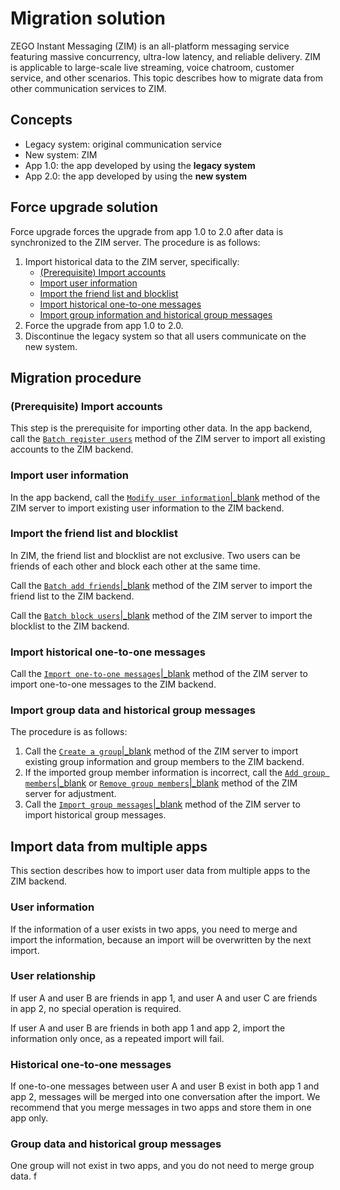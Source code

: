 # Migration solution


ZEGO Instant Messaging (ZIM) is an all-platform messaging service featuring massive concurrency, ultra-low latency, and reliable delivery. ZIM is applicable to large-scale live streaming, voice chatroom, customer service, and other scenarios. This topic describes how to migrate data from other communication services to ZIM.

## Concepts

- Legacy system: original communication service
- New system: ZIM
- App 1.0: the app developed by using the **legacy system**
- App 2.0: the app developed by using the **new system**

## Force upgrade solution

Force upgrade forces the upgrade from app 1.0 to 2.0 after data is synchronized to the ZIM server. The procedure is as follows:
1. Import historical data to the ZIM server, specifically:
    - <a href="#importAccounts">(Prerequisite) Import accounts</a>
    - <a href="#import-user-information">Import user information</a>
    - <a href="#import-the-friend-list-and-blocklist">Import the friend list and blocklist</a>
    - <a href="#import-historical-one-to-one-messages">Import historical one-to-one messages</a>
    - <a href="#import-group-data-and-historical-group-messages">Import group information and historical group messages</a>
2. Force the upgrade from app 1.0 to 2.0.
3. Discontinue the legacy system so that all users communicate on the new system.

## Migration procedure

<a id='importAccounts'></a>
### (Prerequisite) Import accounts

This step is the prerequisite for importing other data. In the app backend, call the [`Batch register users`](/zim-server/user/batch-register-users) method of the ZIM server to import all existing accounts to the ZIM backend.


### Import user information

In the app backend, call the [`Modify user information`\|_blank](/zim-server/user/modify-user-information) method of the ZIM server to import existing user information to the ZIM backend.

### Import the friend list and blocklist

<Note title="Note">
In ZIM, the friend list and blocklist are not exclusive. Two users can be friends of each other and block each other at the same time.
</Note>

Call the [`Batch add friends`\|_blank](/zim-server/user/batch-add-friends) method of the ZIM server to import the friend list to the ZIM backend.

Call the [`Batch block users`\|_blank](/zim-server/user/batch-block-users) method of the ZIM server to import the blocklist to the ZIM backend.

### Import historical one-to-one messages

Call the [`Import one-to-one messages`\|_blank](/zim-server/messaging/import-one-to-one-messages) method of the ZIM server to import one-to-one messages to the ZIM backend.


### Import group data and historical group messages

The procedure is as follows:

1. Call the [`Create a group`\|_blank](/zim-server/group/create-a-group) method of the ZIM server to import existing group information and group members to the ZIM backend.
2. If the imported group member information is incorrect, call the [`Add group members`\|_blank](/zim-server/group/add-group-members) or [`Remove group members`\|_blank](/zim-server/group/remove-group-member) method of the ZIM server for adjustment.
3. Call the [`Import group messages`\|_blank](/zim-server/messaging/import-group-messages) method of the ZIM server to import historical group messages.

## Import data from multiple apps

This section describes how to import user data from multiple apps to the ZIM backend.

### User information

If the information of a user exists in two apps, you need to merge and import the information, because an import will be overwritten by the next import.

### User relationship

If user A and user B are friends in app 1, and user A and user C are friends in app 2, no special operation is required.

If user A and user B are friends in both app 1 and app 2, import the information only once, as a repeated import will fail.

### Historical one-to-one messages

If one-to-one messages between user A and user B exist in both app 1 and app 2, messages will be merged into one conversation after the import. We recommend that you merge messages in two apps and store them in one app only.

### Group data and historical group messages

One group will not exist in two apps, and you do not need to merge group data.
f
